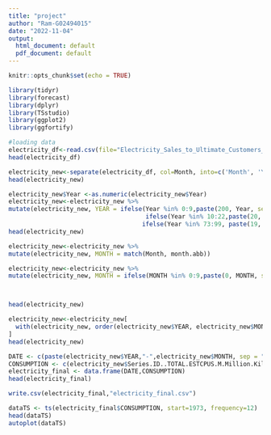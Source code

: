 ---
title: "project"
author: "Ram-G02494015"
date: "2022-11-04"
output:
  html_document: default
  pdf_document: default
---

```{r setup, include=FALSE}
knitr::opts_chunk$set(echo = TRUE)
```

```{r}
library(tidyr)
library(forecast)
library(dplyr)
library(TSstudio)
library(ggplot2)
library(ggfortify)
```

```{r}
#loading data
electricity_df<-read.csv(file="Electricity_Sales_to_Ultimate_Customers_Total_Monthly.csv")
head(electricity_df)
```

```{r "Seperating Columns"}
electricity_new<-separate(electricity_df, col=Month, into=c('Month', 'Year'), sep='-')
head(electricity_new)
```

```{r "Editing Year"}
electricity_new$Year <-as.numeric(electricity_new$Year)
electricity_new<-electricity_new %>% 
mutate(electricity_new, YEAR = ifelse(Year %in% 0:9,paste(200, Year, sep=""),
                                      ifelse(Year %in% 10:22,paste(20, Year, sep=""),
                                     ifelse(Year %in% 73:99, paste(19, Year, sep=""),""))))
head(electricity_new)
```
```{r}
electricity_new<-electricity_new %>% 
mutate(electricity_new, MONTH = match(Month, month.abb))

electricity_new<-electricity_new %>% 
mutate(electricity_new, MONTH = ifelse(MONTH %in% 0:9,paste(0, MONTH, sep=""),MONTH))



head(electricity_new)

```

```{r "Sorting by month and year"}
electricity_new<-electricity_new[
  with(electricity_new, order(electricity_new$YEAR, electricity_new$MONTH)),
]
head(electricity_new)

```

```{r "as date"}

DATE <- c(paste(electricity_new$YEAR,"-",electricity_new$MONTH, sep = ""))
CONSUMPTION <- c(electricity_new$Series.ID..TOTAL.ESTCPUS.M.Million.Kilowatthours)
electricity_final <- data.frame(DATE,CONSUMPTION)
head(electricity_final)

write.csv(electricity_final,"electricity_final.csv")
```
```{r "Converting to time series"}
dataTS <- ts(electricity_final$CONSUMPTION, start=1973, frequency=12)
head(dataTS)
autoplot(dataTS)
```